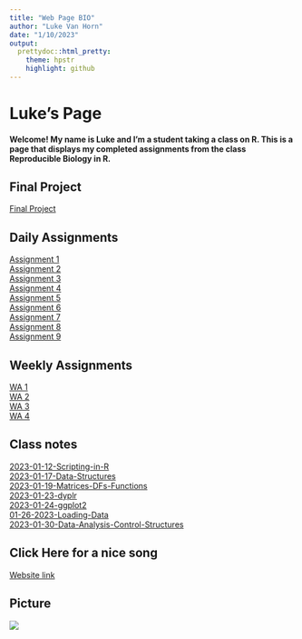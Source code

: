 ```yaml
---
title: "Web Page BIO"
author: "Luke Van Horn"
date: "1/10/2023"
output:
  prettydoc::html_pretty:
    theme: hpstr
    highlight: github
---
```


# Luke's Page  
#### Welcome! My name is Luke and I'm a student taking a class on R. This is a page that displays my completed assignments from the class Reproducible Biology in R.  

## Final Project  
[Final Project](FinalProject.html)  

## Daily Assignments  

[Assignment 1](Assignment1.html)  
[Assignment 2](Assignment2.html)  
[Assignment 3](Assignment3.html)  
[Assignment 4](Assignment4.html)   
[Assignment 5](Assignment5.html)  
[Assignment 6](Assignment6.html)  
[Assignment 7](Assignment7.html)  
[Assignment 8](Assignment8.html)  
[Assignment 9](Assignment9.html)  


## Weekly Assignments  
[WA 1](GitHubWebPage.html)  
[WA 2](WeeklyAssignment2.html)  
[WA 3](Weekly-Assignment-3.html)  
[WA 4](Weekly-Assignment-4.html)  

## Class notes  
[2023-01-12-Scripting-in-R](2023-01-12-Scripting-in-R.html)  
[2023-01-17-Data-Structures](2023-01-17-Data-Structures.html)  
[2023-01-19-Matrices-DFs-Functions](2023-01-19-Matrices-DFs-Functions.html)  
[2023-01-23-dyplr](2023-01-23-dyplr.html)  
[2023-01-24-ggplot2](2023-01-24-ggplot2.html)  
[01-26-2023-Loading-Data](01-26-2023-Loading-Data.html)  
[2023-01-30-Data-Analysis-Control-Structures](2023-01-30-Data-Analysis-Control-Structures.html)  

## Click Here for a nice song  
[Website link](https://www.youtube.com/watch?v=XIN_8YiBjlQ&t&ab_channel=GandalfTheGrey)

## Picture
![](/Users/luke/Desktop/soupspoon.png)
